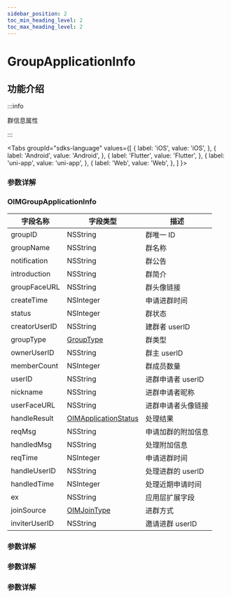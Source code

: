 ```yaml
---
sidebar_position: 2
toc_min_heading_level: 2
toc_max_heading_level: 2
---
```


# GroupApplicationInfo

## 功能介绍

:::info

群信息属性

:::

<Tabs
groupId="sdks-language"
values={[
{ label: 'iOS', value: 'iOS', },
{ label: 'Android', value: 'Android', },
{ label: 'Flutter', value: 'Flutter', },
{ label: 'uni-app', value: 'uni-app', },
{ label: 'Web', value: 'Web', },
]
}>

<TabItem value="Flutter">

### 参数详解

</TabItem>

<TabItem value="iOS">

### OIMGroupApplicationInfo

| 字段名称      | 字段类型                                                | 描述               |
| ------------- | ------------------------------------------------------- | ------------------ |
| groupID       | NSString                                                | 群唯一 ID          |
| groupName     | NSString                                                | 群名称             |
| notification  | NSString                                                | 群公告             |
| introduction  | NSString                                                | 群简介             |
| groupFaceURL  | NSString                                                | 群头像链接         |
| createTime    | NSInteger                                               | 申请进群时间       |
| status        | NSInteger                                               | 群状态             |
| creatorUserID | NSString                                                | 建群者 userID      |
| groupType     | [GroupType](docs/sdks/Enum/GroupType.mdx)               | 群类型             |
| ownerUserID   | NSString                                                | 群主 userID        |
| memberCount   | NSInteger                                               | 群成员数量         |
| userID        | NSString                                                | 进群申请者 userID  |
| nickname      | NSString                                                | 进群申请者昵称     |
| userFaceURL   | NSString                                                | 进群申请者头像链接 |
| handleResult  | [OIMApplicationStatus](docs/sdks/Enum/HandleResult.mdx) | 处理结果           |
| reqMsg        | NSString                                                | 申请加群的附加信息 |
| handledMsg    | NSString                                                | 处理附加信息       |
| reqTime       | NSInteger                                               | 申请进群时间       |
| handleUserID  | NSString                                                | 处理进群的 userID  |
| handledTime   | NSInteger                                               | 处理近期申请时间   |
| ex            | NSString                                                | 应用层扩展字段     |
| joinSource    | [OIMJoinType](docs/sdks/Enum/JoinSource.mdx)            | 进群方式           |
| inviterUserID | NSString                                                | 邀请进群 userID    |

</TabItem>

<TabItem value="Android">

### 参数详解

</TabItem>

<TabItem value="Web">

### 参数详解

</TabItem>

<TabItem value="uni-app">

### 参数详解

</TabItem>

</Tabs>
